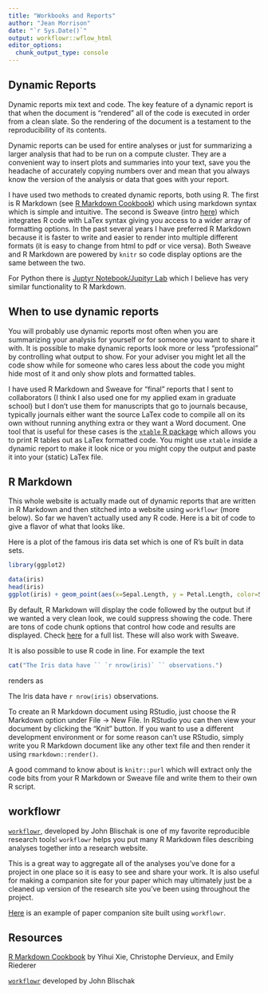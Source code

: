 ```yaml
---
title: "Workbooks and Reports"
author: "Jean Morrison"
date: "`r Sys.Date()`"
output: workflowr::wflow_html
editor_options:
  chunk_output_type: console
---
```


## Dynamic Reports

Dynamic reports mix text and code. The key feature of a dynamic report is that when the document is "rendered" all of the code is executed in order from a clean slate. So the rendering of the document is a testament to the reproducibility of its contents. 

Dynamic reports can be used for entire analyses or just for summarizing a larger analysis that had to be run on a compute cluster. They are a convenient way to insert plots and summaries into your text, save you the headache of accurately copying numbers over and mean that you always know the version of the analysis or data that goes with your report. 

I have used two methods to created dynamic reports, both using R. The first is R Markdown (see [R Markdown Cookbook](https://bookdown.org/yihui/rmarkdown-cookbook/)) which using markdown syntax which is simple and intuitive. The second is Sweave (intro [here](https://rpubs.com/YaRrr/SweaveIntro)) which integrates R code with LaTex syntax giving you access to a wider array of formatting options. In the past several years I have preferred R Markdown because it is faster to write and easier to render into multiple different formats (it is easy to change from html to pdf or vice versa). Both Sweave and R Markdown are powered by `knitr` so code display options are the same between the two. 

For Python there is [Juptyr Notebook/Jupityr Lab](https://jupyter.org/) which I believe has very similar functionality to R Markdown. 

## When to use dynamic reports

You will probably use dynamic reports most often when you are summarizing your analysis for yourself or for someone you want to share it with. It is possible to make dynamic reports look more or less "professional" by controlling what output to show. For your adviser you might let all the code show while for someone who cares less about the code you might hide most of it and only show plots and formatted tables. 

I have used R Markdown and Sweave for "final" reports that I sent to collaborators (I think I also used one for my applied exam in graduate school) but I don't use them for manuscripts that go to journals because, typically journals either want the source LaTex code to compile all on its own without running anything extra or they want a Word document. One tool that is useful for these cases is the [`xtable` R package](https://cran.r-project.org/web/packages/xtable/vignettes/xtableGallery.pdf) which allows you to print R tables out as LaTex formatted code. You might use `xtable` inside a dynamic report to make it look nice or you might copy the output and paste it into your (static) LaTex file. 

## R Markdown

This whole website is actually made out of dynamic reports that are written in R Markdown and then stitched into a website using `workflowr` (more below). So far we haven't actually used any R code. Here is a bit of code to give a flavor of what that looks like. 

Here is a plot of the famous iris data set which is one of R's built in data sets. 


```r
library(ggplot2)

data(iris)
head(iris)
ggplot(iris) + geom_point(aes(x=Sepal.Length, y = Petal.Length, color=Species))
```


By default, R Markdown will display the code followed by the output but if we wanted a very clean look, we could suppress showing the code. There are tons of code chunk options that control how code and results are displayed. Check [here](https://yihui.org/knitr/options/) for a full list. These will also work with Sweave. 

It is also possible to use R code in line. For example the text

```r
cat("The Iris data have `` `r nrow(iris)` `` observations.")
```

renders as 

The Iris data have `r nrow(iris)` observations. 


To create an R Markdown document using RStudio, just choose the R Markdown option under File -> New File. In RStudio you can then view your document by clicking the "Knit" button. If you want to use a different development environment or for some reason can't use RStudio, simply write you R Markdown document like any other text file and then render it using `rmarkdown::render()`.


A good command to know about is `knitr::purl` which will extract only the code bits from your R Markdown or Sweave file and write them to their own R script. 

## workflowr

[`workflowr`](https://jdblischak.github.io/workflowr/), developed by John Blischak is one of my favorite reproducible research tools! 
`workflowr` helps you put many R Markdown files describing analyses together into a research website. 


This is a great way to aggregate all of the analyses you've done for a project in one place so it is easy to see and share your work. It is also useful for making a companion site for your paper which may ultimately just be a cleaned up version of the research site you've been using throughout the project. 

[Here]() is an example of paper companion site built using `workflowr`. 




## Resources

[R Markdown Cookbook](https://bookdown.org/yihui/rmarkdown-cookbook/) by Yihui Xie, Christophe Dervieux, and Emily Riederer

[`workflowr`](https://jdblischak.github.io/workflowr/) developed by John Blischak
